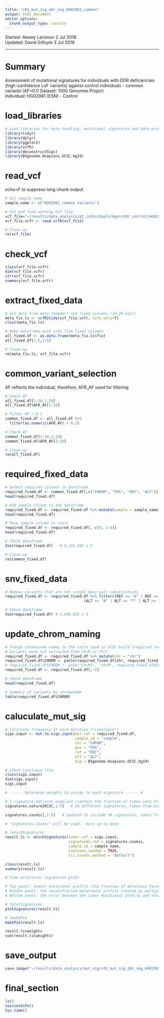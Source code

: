 ```yaml
---
title: "r01_mut_sig_ddr_neg_HG02981_common"
output: html_document
editor_options: 
  chunk_output_type: console
---
```


Started: Alexey Larionov 2 Jul 2018  
Updated: David Gilfoyle 3 Jul 2018

---

# Summary

Assessment of mutational signatures for individuals with DDR deficiencies  
(high-confidence LoF variants) against control individuals - common variants (AF>0.1)
Dataset: 1000 Genomes Project  
Individual: HG02981 (ESN) - Control

# load_libraries

```r

# Load libraries for data handling, mutational signatures and data presentation
library(tidyr)
library(dplyr)
library(ggplot2)
library(vcfR)
library(deconstructSigs)
library(BSgenome.Hsapiens.UCSC.hg19)

```

# read_vcf

echo=F to suppress long chunk output

```r

# Set sample name
sample_name <- c("HG02981_common variants")

# Set and load working VCF file
vcf_file="~/results/data_analysis/gt_individuals/kgen/ddr_control/HG02981/s01_HG02981_ddr_control_kgen_merged_raw.vcf.gz"
vcf_file.vcfr <- read.vcfR(vcf_file)

# Clean-up
rm(vcf_file)

```

# check_vcf

```r

class(vcf_file.vcfr)
dim(vcf_file.vcfr)
str(vcf_file.vcfr)
summary(vcf_file.vcfr)

```

# extract_fixed_data

```r

# Get data from meta (header) and fixed columns (10-20 min!)
meta_fix.ls <- vcfR2tidy(vcf_file.vcfr, info_only=T)
class(meta_fix.ls)

# Make dataframe with info from fixed columns
all_fixed.df <- as.data.frame(meta_fix.ls$fix)
all_fixed.df[1:5,1:5]

# Clean-up
rm(meta_fix.ls, vcf_file.vcfr)

```

# common_variant_selection

AF reflects the individual, therefore, AFR_AF used for filtering 

```r

# Check AF
all_fixed.df[1:10,1:20]
all_fixed.df$AFR_AF[1:10]

# Filter AF > 0.1
common_fixed.df <- all_fixed.df %>% 
  filter(as.numeric(AFR_AF) > 0.1)

# Check AF
common_fixed.df[1:10,1:20]
common_fixed.df$AFR_AF[1:10]

# Clean-up
rm(all_fixed.df)

```

# required_fixed_data

```r

# Select required columns in dataframe
required_fixed.df <- common_fixed.df[,c("CHROM", "POS", "REF", "ALT")]
head(required_fixed.df)

# Add sample column to the dataframe
required_fixed.df <- required_fixed.df %>% mutate(sample = sample_name)
head(required_fixed.df)

# Move sample column to start
required_fixed.df <- required_fixed.df[, c(5, 1:4)]
head(required_fixed.df)

# Check dataframe
dim(required_fixed.df)   # 4,232,601 x 5

# Clean-up
rm(common_fixed.df)

```

# snv_fixed_data

```r

# Remove variants that are not single base pair substitutions
required_fixed.df <- required_fixed.df %>% filter((REF == "A" | REF == "T" | REF == "G" | REF == "C") &
                                    (ALT == "A" | ALT == "T" | ALT == "G" | ALT == "C"))

# Check dataframe
dim(required_fixed.df) # 3,698,822 x 5

```

# update_chrom_naming

```r

# Change chromosome names to the style used in UCSC build (required for deconstructSigs package)
# Variants were not extracted from ChrM or ChrY
required_fixed.df <- required_fixed.df %>% mutate(chr = "chr")
required_fixed.df$CHROM <- paste(required_fixed.df$chr, required_fixed.df$CHROM, sep = "")
# required_fixed.df$CHROM <- gsub("chrMT", "chrM", required_fixed.df$CHROM)
required_fixed.df <- required_fixed.df[,-6]

# Check dataframe
head(required_fixed.df)

# Summary of variants by chromosome
table(required_fixed.df$CHROM)

```

# caluculate_mut_sig

```r

# Calculate frequency of each mutation ("catalogue")
sigs.input <- mut.to.sigs.input(mut.ref = required_fixed.df,
                                sample.id = "sample",
                                chr = "CHROM",
                                pos = "POS",
                                ref = "REF",
                                alt = "ALT",
                                bsg = BSgenome.Hsapiens.UCSC.hg19)

# Check catalogue file
class(sigs.input)
dim(sigs.input)
sigs.input

# ------ Determine weights to assign to each signature ------ #

# 2 signature matrices supplied (contain the fraction of times each of the 96 mutations is seen in the different signatures)
signatures.nature2013[,1:5]   # 26 different signatures, taken from Alexandrov et al. (2013) Nature 500:415-21

signatures.cosmic[,1:5]   # updated to include 30 signatures, taken from COSMIC (see https://cancer.sanger.ac.uk/cosmic/signatures)

# "signatures.cosmic" will be used - more up-to-date

# ?whichSignatures
result.ls <- whichSignatures(tumor.ref = sigs.input,
                             signatures.ref = signatures.cosmic,
                             sample.id = sample_name,
                             contexts.needed = TRUE,
                             tri.counts.method = "default")

class(result.ls)
summary(result.ls)

# View mutational signatures plots

# Top panel: tumour mutational profile (the fraction of mutations found in each trinucleotide context)
# Middle panel: the reconstructed mutational profile created by multiplying the calculated weights by the signatures
# Bottom panel: the error between the tumor mutational profile and reconstructed mutational profile, with SSE annotated

# ?plotSignatures
plotSignatures(result.ls)

# ?makePie
makePie(result.ls)

result.ls$weights
sum(result.ls$weights)

```

# save_output

```r

save.image("~/results/data_analysis/mut_sig/r01_mut_sig_ddr_neg_HG02981_common.Rdata")

```

# final_section

```r

ls()
sessionInfo()
Sys.time()

```

